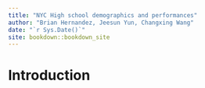 ```yaml
--- 
title: "NYC High school demographics and performances"
author: "Brian Hernandez, Jeesun Yun, Changxing Wang"
date: "`r Sys.Date()`"
site: bookdown::bookdown_site
---
```


# Introduction

